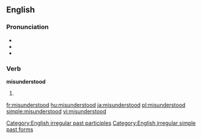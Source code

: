 ==English==
{{wikipedia|dab=misunderstood}}

===Pronunciation===
* {{IPA|/mɪsɜndər'stʊd/}}
* {{audio|en-us-misunderstood.ogg|Audio (US)}}
* {{rhymes|ʊd}}

===Verb===
'''misunderstood'''

# {{past of|[[misunderstand]]}}

[[Category:English irregular past participles]]
[[Category:English irregular simple past forms]]

[[fr:misunderstood]]
[[hu:misunderstood]]
[[ja:misunderstood]]
[[pl:misunderstood]]
[[simple:misunderstood]]
[[vi:misunderstood]]